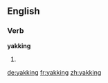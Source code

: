 ==English==

===Verb===
'''yakking'''
# {{present participle of|yak}}

[[de:yakking]]
[[fr:yakking]]
[[zh:yakking]]